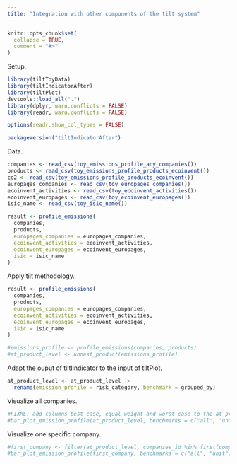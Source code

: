 ```yaml
---
title: "Integration with other components of the tilt system"
---
```


```r
knitr::opts_chunk$set(
  collapse = TRUE,
  comment = "#>"
)
```

Setup.

```r
library(tiltToyData)
library(tiltIndicatorAfter)
library(tiltPlot)
devtools::load_all(".")
library(dplyr, warn.conflicts = FALSE)
library(readr, warn.conflicts = FALSE)

options(readr.show_col_types = FALSE)
```

```r
packageVersion("tiltIndicatorAfter")
```

Data.

```r
companies <- read_csv(toy_emissions_profile_any_companies())
products <- read_csv(toy_emissions_profile_products_ecoinvent())
co2 <- read_csv(toy_emissions_profile_products_ecoinvent())
europages_companies <- read_csv(toy_europages_companies())
ecoinvent_activities <- read_csv(toy_ecoinvent_activities())
ecoinvent_europages <- read_csv(toy_ecoinvent_europages())
isic_name <- read_csv(toy_isic_name())

result <- profile_emissions(
  companies,
  products,
  europages_companies = europages_companies,
  ecoinvent_activities = ecoinvent_activities,
  ecoinvent_europages = ecoinvent_europages,
  isic = isic_name
)
```

Apply tilt methodology.

```r
result <- profile_emissions(
  companies,
  products,
  europages_companies = europages_companies,
  ecoinvent_activities = ecoinvent_activities,
  ecoinvent_europages = ecoinvent_europages,
  isic = isic_name
)
```


```r
#emissions_profile <- profile_emissions(companies, products)
#at_product_level <- unnest_product(emissions_profile)
```

Adapt the ouput of tiltIindicator to the input of tiltPlot.

```r
at_product_level <- at_product_level |>
  rename(emission_profile = risk_category, benchmark = grouped_by)
```

Visualize all companies.

```r
#FIXME: add columns best_case, equal_weight and worst_case to the at_product_level data
#bar_plot_emission_profile(at_product_level, benchmarks = c("all", "unit"), mode = "equal_weight")
```

Visualize one specific company.

```r
#first_company <- filter(at_product_level, companies_id %in% first(companies_id))
#bar_plot_emission_profile(first_company, benchmarks = c("all", "unit"), mode = "equal_weight")
```
